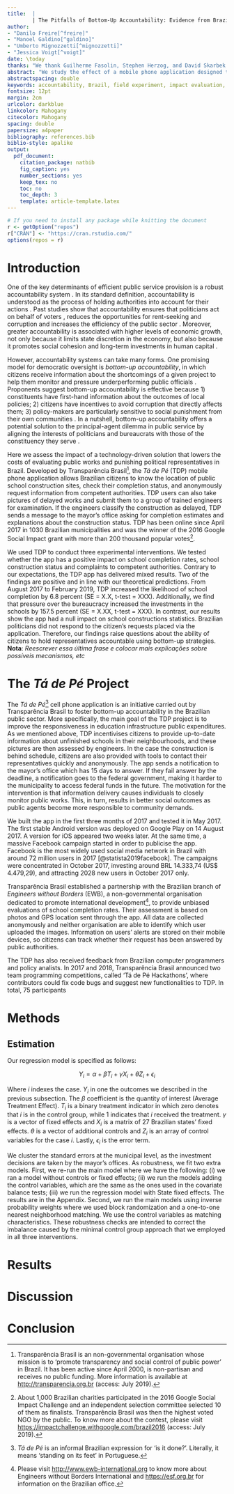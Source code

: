 ```yaml
---
title:  |
        | The Pitfalls of Bottom-Up Accountability: Evidence from Brazil
author: 
- "Danilo Freire[^freire]"
- "Manoel Galdino[^galdino]"
- "Umberto Mignozzetti[^mignozzetti]"
- "Jessica Voigt[^voigt]"
date: \today
thanks: "We thank Guilherme Fasolin, Stephen Herzog, and David Skarbek for their helpful comments. We are specially grateful to the staff of Transparência Brasil for their excellent research and technical assistance. Replication data and code are available at <http://github.com/umbertomignozzetti/tdp-accountability>."
abstract: "We study the effect of a mobile phone application designed to increase citizens' ability to monitor public works in Brazil. The app allowed individuals to find delayed school constructions in XXX Brazilian cities and send anonymous messages to politicians requestions information about construction delays and expected completion times. Our results show that the app has a null impact on the completion times subsequently reported by the municipalities. Additionally, we find that few politicians reacted to citizens' requests. These findings suggest it is difficult to motivate bottom-up accountability in new democracies, especially when politicians are unresponsive to non-electoral pressures. This paper has implications for the design of bottom-up accountability mechanisms."
abstractspacing: double
keywords: accountability, Brazil, field experiment, impact evaluation, state capacity, technology
fontsize: 12pt
margin: 2cm
urlcolor: darkblue
linkcolor: Mahogany
citecolor: Mahogany
spacing: double
papersize: a4paper
bibliography: references.bib
biblio-style: apalike
output:
  pdf_document:
    citation_package: natbib
    fig_caption: yes
    number_sections: yes
    keep_tex: no
    toc: no
    toc_depth: 3
    template: article-template.latex
---
```


```r
# If you need to install any package while knitting the document
r <- getOption("repos")
r["CRAN"] <- "https://cran.rstudio.com/"
options(repos = r)
```

[^freire]: Postdoctoral Research Associate, The Political Theory Project, Brown University, Providence, RI 02912, USA, <danilofreire@brown.edu>, <http://danilofreire.github.io>.

[^galdino]: Executive Diretor, Transparência Brazil, São Paulo, SP, Brazil, [mcz.fea@gmail.com](mailto:mcz.fea@gmail.com), <https://www.transparencia.org.br>.

[^mignozzetti]: School of International Relations, Fundação Getulio Vargas, São Paulo, SP, Brazil and Wilf Family Department of Politics, NYU, NY, USA, [umberto.mig@nyu.edu](mailto:umberto.mig@nyu.edu), <http://umbertomig.com>. Corresponding author.

[^voigt]: Data Scientist, Transparência Brasil, São Paulo, SP, Brazil, [voigt.jessica@gmail.com](mailto:voigt.jessica@gmail.com), <https://www.linkedin.com/in/voigtjessica>.

\newpage

# Introduction
\label{sec:intro}

One of the key determinants of efficient public service provision is a robust accountability system \citep{besley2003incentives,cameron2004public,o1998horizontal}. In its standard definition, accountability is understood as the process of holding authorities into account for their actions \citep{finer1941administrative,mulgan2000accountability,o1990bureaucratic}. Past studies show that accountability ensures that politicians act on behalf of voters \citep{freire2010ngp, moncrieffe1998reconceptualizing}, reduces the opportunities for rent-seeking and corruption \citep{deininger2005does,wenar2006accountability} and increases the efficiency of the public sector \citep{adsera2003you,bjorkman2009power}. Moreover, greater accountability is associated with higher levels of economic growth, not only because it limits state discretion in the economy, but also because it promotes social cohesion and long-term investments in human capital \citep{benhabib2010economic, cox2018executive, suebvises2018social,ponzetto2018social}.

However, accountability systems can take many forms. One promising model for democratic oversight is _bottom-up accountability_, in which citizens receive information about the shortcomings of a given project to help them monitor and pressure underperforming public officials \citep{kosack2014does, molina2016community,raffler2018weakness}. Proponents suggest bottom-up accountability is effective because 1) constituents have first-hand information about the outcomes of local policies; 2) citizens have incentives to avoid corruption that directly affects them; 3) policy-makers are particularly sensitive to social punishment from their own communities \citep[570]{serra2011combining}. In a nutshell, bottom-up accountability offers a potential solution to the principal-agent dilemma in public service by aligning the interests of politicians and bureaucrats with those of the constituency they serve \citep[2]{raffler2018weakness}.

Here we assess the impact of a technology-driven solution that lowers the costs of evaluating public works and punishing political representatives in Brazil. Developed by Transparência Brasil[^transparencia], the _Tá de Pé_ (TDP) mobile phone application allows Brazilian citizens to know the location of public school construction sites, check their completion status, and anonymously request information from competent authorities. TDP users can also take pictures of delayed works and submit them to a group of trained engineers for examination. If the engineers classify the construction as delayed, TDP sends a message to the mayor's office asking for completion estimates and explanations about the construction status. TDP has been online since April 2017 in 1030 Brazilian municipalities and was the winner of the 2016 Google Social Impact grant with more than 200 thousand popular votes[^google].

[^transparencia]: Transparência Brasil is an non-governmental organisation whose mission is to 'promote transparency and social control of public power' in Brazil. It has been active since April 2000, is non-partisan and receives no public funding. More information is available at <http://transparencia.org.br> (access: July 2019).  

[^google]: About 1,000 Brazilian charities participated in the 2016 Google Social Impact Challenge and an independent selection committee selected 10 of them as finalists. Transparência Brasil was then the highest voted NGO by the public. To know more about the contest, please visit <https://impactchallenge.withgoogle.com/brazil2016> (access: July 2019). 

We used TDP to conduct three experimental interventions. We tested whether the app has a positive impact on school completion rates, school construction status and complaints to competent authorities. Contrary to our expectations, the TDP app has delivered mixed results. Two of the findings are positive and in line with our theoretical predictions. From August 2017 to February 2019, TDP increased the likelihood of school completion by 6.8 percent (SE = X.X, t-test = XXX). Additionally, we find that pressure over the bureaucracy increased the investments in the schools by 157.5 percent (SE = X.XX, t-test = XXX). In contrast, our results show the app had a null impact on school constructions statistics. Brazilian politicians did not respond to the citizen's requests placed via the application. Therefore, our findings raise questions about the ability of citizens to hold representatives accountable using bottom-up strategies. **Nota**: _Reescrever essa última frase e colocar mais explicações sobre possíveis mecanismos, etc_    

# The _Tá de Pé_ Project \label{sec:tdp}

The _Tá de Pé_[^tdp] cell phone application is an initiative carried out by Transparência Brasil to foster bottom-up accountability in the Brazilian public sector. More specifically, the main goal of the TDP project is to improve the responsiveness in education infrastructure public expenditures. As we mentioned above, TDP incentivises citizens to provide up-to-date information about unfinished schools in their neighbourhoods, and these pictures are then assessed by engineers. In the case the construction is behind schedule, citizens are also provided with tools to contact their representatives quickly and anonymously. The app sends a notification to the mayor's office which has 15 days to answer. If they fail answer by the deadline, a notification goes to the federal government, making it harder to the municipality to access federal funds in the future. The motivation for the intervention is that information delivery causes individuals to closely monitor public works. This, in turn, results in better social outcomes as public agents become more responsible to community demands. 

[^tdp]: _Tá de Pé_ is an informal Brazilian expression for 'is it done?'. Literally, it means 'standing on its feet' in Portuguese.

We built the app in the first three months of 2017 and tested it in May 2017. The first stable Android version was deployed on Google Play on 14 August 2017. A version for iOS appeared two weeks later. At the same time, a massive Facebook campaign started in order to publicise the app. Facebook is the most widely used social media network in Brazil with around 72 million users in 2017 [@statista2019facebook]. The campaigns were concentrated in October 2017, investing around BRL 14.333,74 (US$ 4.479,29), and attracting 2028 new users in October 2017 only.

\vspace{.2cm}

\begin{figure}
     \begin{minipage}[t]{.3\textwidth}
       \centering
       \includegraphics[scale=0.25]{tdp01.jpg}
       \label{}
     \end{minipage}
     \hfill
     \begin{minipage}[t]{.3\textwidth}
       \centering
       \includegraphics[scale=0.25]{tdp02.jpg}
     \end{minipage}
     \hfill
     \begin{minipage}[t]{.3\textwidth}
       \centering
       \includegraphics[scale=0.25]{tdp03.jpg}
     \end{minipage}
\caption{The \textit{Tá de Pé} mobile phone application. The first image shows that a school construction is delayed by 9 months. The second image shows how citizens can add information to the photos they submit via the app. The last image presents a list of the closest school construction sites.} 
\label{fig:screenshots}
\end{figure}

Transparência Brasil established a partnership with the Brazilian branch of _Engineers without Borders_ (EWB), a non-governmental organisation dedicated to promote international development[^ewb], to provide unbiased evaluations of school completion rates. Their assessment is based on photos and GPS location sent through the app. All data are collected anonymously and neither organisation are able to identify which user uploaded the images. Information on users' alerts are stored on their mobile devices, so citizens can track whether their request has been answered by public authorities. 

[^ewb]: Please visit <http://www.ewb-international.org> to know more about Engineers without Borders International and <https://esf.org.br> for information on the Brazilian office.

The TDP has also received feedback from Brazilian computer programmers and policy analists. In 2017 and 2018, Transparência Brasil announced two team programming competitions, called 'Tá de Pé Hackathons', where contributors could fix code bugs and suggest new functionalities to TDP. In total, 75 participants 

# Methods
\label{sec:methods}

## Estimation
\label{sub:estimation}

Our regression model is specified as follows:

$$Y_{i} = \alpha + \beta T_{i} + \gamma X_{i} + \theta Z_i + \epsilon_{i} $$

Where $i$ indexes the case. $Y_i$ in one the outcomes we described in the previous subsection. The $\beta$ coefficient is the quantity of interest (Average Treatment Effect). $T_i$ is a binary treatment indicator in which zero denotes that $i$ is in the control group, while 1 indicates that $i$ received the treatment. $\gamma$ is a vector of fixed effects and $X_i$ is a matrix of 27 Brazilian states' fixed effects. $\theta$ is a vector of additional controls and $Z_i$ is an array of control variables for the case $i$. Lastly, $\epsilon_i$ is the error term.

We cluster the standard errors at the municipal level, as the investment decisions are taken by the mayor’s offices.
As robustness, we fit two extra models. First, we re-run the main model where we have the following: (i) we ran a model without controls or fixed effects; (ii) we run the models adding the control variables, which are the same as the ones used in the covariate balance tests; (iii) we run the regression model with State fixed effects. The results are in the Appendix.
Second, we run the main models using inverse probability weights where we used block randomization and a one-to-one nearest neighborhood matching. We use the control variables as matching characteristics. These robustness checks are intended to correct the imbalance caused by the minimal control group approach that we employed in all three interventions.

# Results
\label{sec:results}

# Discussion
\label{sec:discussion}

# Conclusion
\label{sec:conclusion}



\newpage
\setlength{\parindent}{0cm}
\setlength{\parskip}{5pt}
